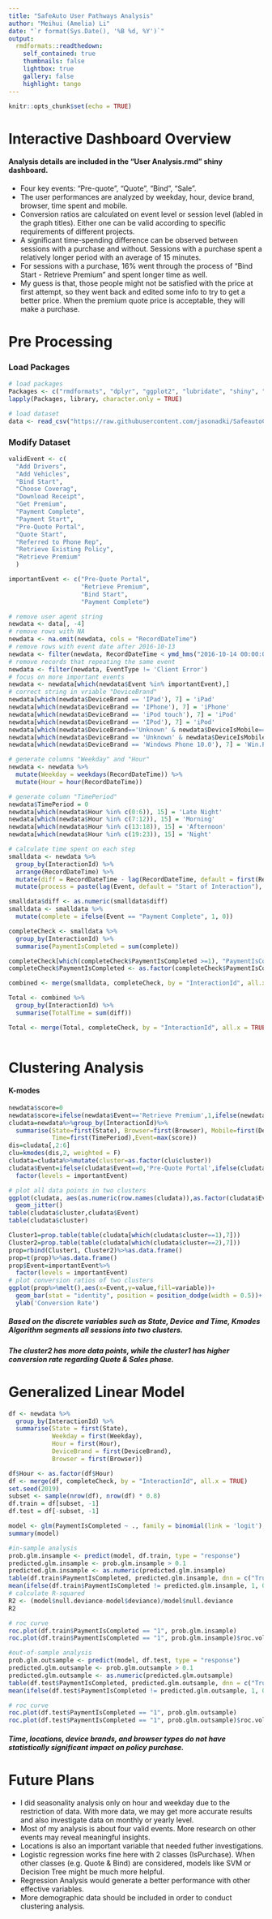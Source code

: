 ```yaml
---
title: "SafeAuto User Pathways Analysis"
author: "Meihui (Amelia) Li"
date: "`r format(Sys.Date(), '%B %d, %Y')`"
output: 
  rmdformats::readthedown:
    self_contained: true
    thumbnails: false
    lightbox: true
    gallery: false
    highlight: tango
---
```



```r
knitr::opts_chunk$set(echo = TRUE)
```


# Interactive Dashboard Overview
#### Analysis details are included in the "User Analysis.rmd" shiny dashboard.
* Four key events: "Pre-quote", "Quote", "Bind", "Sale".
* The user performances are analyzed by weekday, hour, device brand, browser, time spent and mobile.
* Conversion ratios are calculated on event level or session level (labled in the graph titles). Either one can be valid according to specific requirements of different projects. 
* A significant time-spending difference can be observed between sessions with a purchase and without. Sessions with a purchase spent a relatively longer period with an average of 15 minutes. 
* For sessions with a purchase, 16% went through the process of "Bind Start - Retrieve Premium" and spent longer time as well. 
* My guess is that, those people might not be satisfied with the price at first attempt, so they went back and edited some info to try to get a better price. When the premium quote price is acceptable, they will make a purchase.


# Pre Processing
### Load Packages

```r
# load packages
Packages <- c("rmdformats", "dplyr", "ggplot2", "lubridate", "shiny", "tidyverse", "klaR", "verification", "ROCR", "reshape2")
lapply(Packages, library, character.only = TRUE)

# load dataset
data <- read_csv("https://raw.githubusercontent.com/jasonadki/SafeautoCodingChallenge/master/safeAuto_data_challenge.csv")
```


### Modify Dataset


```r
validEvent <- c(
  "Add Drivers",
  "Add Vehicles",
  "Bind Start",
  "Choose Coverag",
  "Download Receipt",
  "Get Premium",
  "Payment Complete",
  "Payment Start",
  "Pre-Quote Portal",
  "Quote Start",
  "Referred to Phone Rep",
  "Retrieve Existing Policy",
  "Retrieve Premium"
  )

importantEvent <- c("Pre-Quote Portal",
                    "Retrieve Premium",
                    "Bind Start",
                    "Payment Complete")

# remove user agent string
newdata <- data[, -4]
# remove rows with NA
newdata <- na.omit(newdata, cols = "RecordDateTime")
# remove rows with event date after 2016-10-13
newdata <- filter(newdata, RecordDateTime < ymd_hms("2016-10-14 00:00:00"))
# remove records that repeating the same event
newdata <- filter(newdata, EventType != 'Client Error')
# focus on more important events
newdata <- newdata[which(newdata$Event %in% importantEvent),]
# correct string in vriable "DeviceBrand"
newdata[which(newdata$DeviceBrand == 'IPad'), 7] = 'iPad'
newdata[which(newdata$DeviceBrand == 'IPhone'), 7] = 'iPhone'
newdata[which(newdata$DeviceBrand == 'iPod touch'), 7] = 'iPod'
newdata[which(newdata$DeviceBrand == 'IPod'), 7] = 'iPod'
newdata[which(newdata$DeviceBrand=='Unknown' & newdata$DeviceIsMobile=='TRUE'), 7] = 'Mobile'
newdata[which(newdata$DeviceBrand == 'Unknown' & newdata$DeviceIsMobile == 'FALSE'), 7] = 'NotMobile'
newdata[which(newdata$DeviceBrand == 'Windows Phone 10.0'), 7] = 'Win.Phone'

# generate columns "Weekday" and "Hour"
newdata <- newdata %>%
  mutate(Weekday = weekdays(RecordDateTime)) %>%
  mutate(Hour = hour(RecordDateTime))

# generate column "TimePeriod"
newdata$TimePeriod = 0
newdata[which(newdata$Hour %in% c(0:6)), 15] = 'Late Night'
newdata[which(newdata$Hour %in% c(7:12)), 15] = 'Morning'
newdata[which(newdata$Hour %in% c(13:18)), 15] = 'Afternoon'
newdata[which(newdata$Hour %in% c(19:23)), 15] = 'Night'

# calculate time spent on each step
smalldata <- newdata %>%
  group_by(InteractionId) %>%
  arrange(RecordDateTime) %>%
  mutate(diff = RecordDateTime - lag(RecordDateTime, default = first(RecordDateTime))) %>% 
  mutate(process = paste(lag(Event, default = "Start of Interaction"), "-", Event))

smalldata$diff <- as.numeric(smalldata$diff)
smalldata <- smalldata %>% 
  mutate(complete = ifelse(Event == "Payment Complete", 1, 0))

completeCheck <- smalldata %>% 
  group_by(InteractionId) %>% 
  summarise(PaymentIsCompleted = sum(complete))

completeCheck[which(completeCheck$PaymentIsCompleted >=1), "PaymentIsCompleted"] = 1
completeCheck$PaymentIsCompleted <- as.factor(completeCheck$PaymentIsCompleted)

combined <- merge(smalldata, completeCheck, by = "InteractionId", all.x = TRUE)

Total <- combined %>% 
  group_by(InteractionId) %>% 
  summarise(TotalTime = sum(diff))

Total <- merge(Total, completeCheck, by = "InteractionId", all.x = TRUE)
  
```




# Clustering Analysis

#### K-modes

```r
newdata$score=0
newdata$score=ifelse(newdata$Event=='Retrieve Premium',1,ifelse(newdata$Event=='Bind Start',2, ifelse(newdata$Event=='Payment Complete',3,0)))
cludata=newdata%>%group_by(InteractionId)%>%
  summarise(State=first(State), Browser=first(Browser), Mobile=first(DeviceIsMobile), DeviceBrand=first(DeviceBrand),
            Time=first(TimePeriod),Event=max(score))
dis=cludata[,2:6]
clu=kmodes(dis,2, weighted = F)
cludata=cludata%>%mutate(cluster=as.factor(clu$cluster))
cludata$Event=ifelse(cludata$Event==0,'Pre-Quote Portal',ifelse(cludata$Event==1,'Retrieve Premium', ifelse(cludata$Event==2,'Bind Start','Payment Complete')))%>%
  factor(levels = importantEvent)
```


```r
# plot all data points in two clusters
ggplot(cludata, aes(as.numeric(row.names(cludata)),as.factor(cludata$Event),color=cludata$cluster))+
  geom_jitter()
table(cludata$cluster,cludata$Event)
table(cludata$cluster)
```


```r
Cluster1=prop.table(table(cludata[which(cludata$cluster==1),7]))
Cluster2=prop.table(table(cludata[which(cludata$cluster==2),7]))
prop=rbind(Cluster1, Cluster2)%>%as.data.frame()
prop=t(prop)%>%as.data.frame()
prop$Event=importantEvent%>%
  factor(levels = importantEvent)
# plot conversion ratios of two clusters
ggplot(prop%>%melt(),aes(x=Event,y=value,fill=variable))+
  geom_bar(stat = "identity", position = position_dodge(width = 0.5))+
  ylab('Conversion Rate')
```



##### Based on the discrete variables such as State, Device and Time, Kmodes Algorithm segments all sessions into two clusters.
##### The cluster2 has more data points, while the cluster1 has higher conversion rate regarding Quote & Sales phase.



# Generalized Linear Model


```r
df <- newdata %>% 
  group_by(InteractionId) %>% 
  summarise(State = first(State),
            Weekday = first(Weekday),
            Hour = first(Hour),
            DeviceBrand = first(DeviceBrand),
            Browser = first(Browser))

df$Hour <- as.factor(df$Hour)
df <- merge(df, completeCheck, by = "InteractionId", all.x = TRUE)
set.seed(2019)
subset <- sample(nrow(df), nrow(df) * 0.8)
df.train = df[subset, -1]
df.test = df[-subset, -1]
```

```r
model <- glm(PaymentIsCompleted ~ ., family = binomial(link = 'logit'), data = df.train)
summary(model)
```

```r
#in-sample analysis
prob.glm.insample <- predict(model, df.train, type = "response")
predicted.glm.insample <- prob.glm.insample > 0.1
predicted.glm.insample <- as.numeric(predicted.glm.insample)
table(df.train$PaymentIsCompleted, predicted.glm.insample, dnn = c("Truth", "Predicted"))
mean(ifelse(df.train$PaymentIsCompleted != predicted.glm.insample, 1, 0))
# calculate R-squared
R2 <- (model$null.deviance-model$deviance)/model$null.deviance
R2
```

```r
# roc curve
roc.plot(df.train$PaymentIsCompleted == "1", prob.glm.insample)
roc.plot(df.train$PaymentIsCompleted == "1", prob.glm.insample)$roc.vol
```

```r
#out-of-sample analysis
prob.glm.outsample <- predict(model, df.test, type = "response")
predicted.glm.outsample <- prob.glm.outsample > 0.1
predicted.glm.outsample <- as.numeric(predicted.glm.outsample)
table(df.test$PaymentIsCompleted, predicted.glm.outsample, dnn = c("Truth", "Predicted"))
mean(ifelse(df.test$PaymentIsCompleted != predicted.glm.outsample, 1, 0))
```

```r
# roc curve
roc.plot(df.test$PaymentIsCompleted == "1", prob.glm.outsample)
roc.plot(df.test$PaymentIsCompleted == "1", prob.glm.outsample)$roc.vol
```

##### Time, locations, device brands, and browser types do not have statistically significant impact on policy purchase.



# Future Plans

* I did seasonality analysis only on hour and weekday due to the restriction of data. With more data, we may get more accurate results and also investigate data on monthly or yearly level. 
* Most of my analysis is about four valid events. More research on other events may reveal meaningful insights.
* Locations is also an important variable that needed futher investigations.
* Logistic regression works fine here with 2 classes (IsPurchase). When other classes (e.g. Quote & Bind) are considered, models like SVM or Decision Tree might be much more helpful.
* Regression Analysis would generate a better performance with other effective variables.
* More demographic data should be included in order to conduct clustering analysis.

